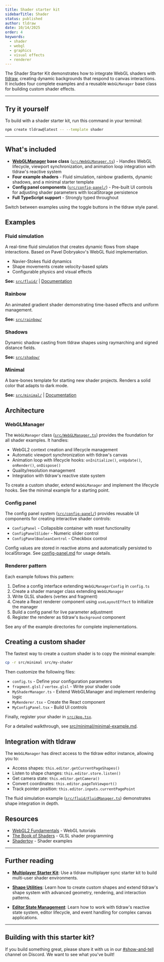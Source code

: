 ```yaml
---
title: Shader starter kit
sidebarTitle: Shader
status: published
author: tldraw
date: 10/14/2025
order: 4
keywords:
  - shader
  - webgl
  - graphics
  - visual effects
  - renderer
---
```


The Shader Starter Kit demonstrates how to integrate WebGL shaders with [tldraw](https://github.com/tldraw/tldraw), creating dynamic backgrounds that respond to canvas interactions. It includes four complete examples and a reusable `WebGLManager` base class for building custom shader effects.

<StarterKitEmbed id="shader" />

---

## Try it yourself

To build with a shader starter kit, run this command in your terminal:

```bash
npm create tldraw@latest -- --template shader
```

---

## What's included

- **[WebGLManager](https://github.com/tldraw/tldraw/tree/main/templates/shader/src/WebGLManager.ts) base class** ([`src/WebGLManager.ts`](https://github.com/tldraw/tldraw/tree/main/templates/shader/src/WebGLManager.ts)) - Handles WebGL lifecycle, viewport synchronization, and animation loop integration with tldraw's reactive system
- **Four example shaders** - Fluid simulation, rainbow gradients, dynamic shadows, and a minimal starter template
- **Config panel components** ([`src/config-panel/`](https://github.com/tldraw/tldraw/tree/main/templates/shader/src/config-panel/)) - Pre-built UI controls for adjusting shader parameters with localStorage persistence
- **Full TypeScript support** - Strongly typed throughout

Switch between examples using the toggle buttons in the tldraw style panel.

## Examples

### Fluid simulation

A real-time fluid simulation that creates dynamic flows from shape interactions. Based on Pavel Dobryakov's WebGL fluid implementation.

- Navier-Stokes fluid dynamics
- Shape movements create velocity-based splats
- Configurable physics and visual effects

**See:** [`src/fluid/`](https://github.com/tldraw/tldraw/tree/main/templates/shader/src/fluid/) | [Documentation](https://github.com/tldraw/tldraw/tree/main/templates/shader/src/fluid/fluid.md)

### Rainbow

An animated gradient shader demonstrating time-based effects and uniform management.

**See:** [`src/rainbow/`](https://github.com/tldraw/tldraw/tree/main/templates/shader/src/rainbow/)

### Shadows

Dynamic shadow casting from tldraw shapes using raymarching and signed distance fields.

**See:** [`src/shadow/`](https://github.com/tldraw/tldraw/tree/main/templates/shader/src/shadow/)

### Minimal

A bare-bones template for starting new shader projects. Renders a solid color that adapts to dark mode.

**See:** [`src/minimal/`](https://github.com/tldraw/tldraw/tree/main/templates/shader/src/minimal/) | [Documentation](https://github.com/tldraw/tldraw/tree/main/templates/shader/src/minimal/minimal-example.md)

## Architecture

### WebGLManager

The `WebGLManager` class ([`src/WebGLManager.ts`](https://github.com/tldraw/tldraw/tree/main/templates/shader/src/WebGLManager.ts)) provides the foundation for all shader examples. It handles:

- WebGL2 context creation and lifecycle management
- Automatic viewport synchronization with tldraw's canvas
- Animation loop with lifecycle hooks: `onInitialize()`, `onUpdate()`, `onRender()`, `onDispose()`
- Quality/resolution management
- Integration with tldraw's reactive state system

To create a custom shader, extend `WebGLManager` and implement the lifecycle hooks. See the minimal example for a starting point.

### Config panel

The config panel system ([`src/config-panel/`](https://github.com/tldraw/tldraw/tree/main/templates/shader/src/config-panel/)) provides reusable UI components for creating interactive shader controls:

- `ConfigPanel` - Collapsible container with reset functionality
- `ConfigPanelSlider` - Numeric slider control
- `ConfigPanelBooleanControl` - Checkbox control

Config values are stored in reactive atoms and automatically persisted to localStorage. See [config-panel.md](https://github.com/tldraw/tldraw/tree/main/templates/shader/src/config-panel/config-panel.md) for usage details.

### Renderer pattern

Each example follows this pattern:

1. Define a config interface extending `WebGLManagerConfig` in `config.ts`
2. Create a shader manager class extending `WebGLManager`
3. Write GLSL shaders (vertex and fragment)
4. Create a React renderer component using `useLayoutEffect` to initialize the manager
5. Build a config panel for live parameter adjustment
6. Register the renderer as tldraw's `Background` component

See any of the example directories for complete implementations.

## Creating a custom shader

The fastest way to create a custom shader is to copy the minimal example:

```bash
cp -r src/minimal src/my-shader
```

Then customize the following files:

- `config.ts` - Define your configuration parameters
- `fragment.glsl` / `vertex.glsl` - Write your shader code
- `MyShaderManager.ts` - Extend WebGLManager and implement rendering logic
- `MyRenderer.tsx` - Create the React component
- `MyConfigPanel.tsx` - Build UI controls

Finally, register your shader in [`src/App.tsx`](https://github.com/tldraw/tldraw/tree/main/templates/shader/src/App.tsx).

For a detailed walkthrough, see [src/minimal/minimal-example.md](https://github.com/tldraw/tldraw/tree/main/templates/shader/src/minimal/minimal-example.md).

## Integration with tldraw

The `WebGLManager` has direct access to the tldraw editor instance, allowing you to:

- Access shapes: `this.editor.getCurrentPageShapes()`
- Listen to shape changes: `this.editor.store.listen()`
- Get camera state: `this.editor.getCamera()`
- Convert coordinates: `this.editor.pageToViewport()`
- Track pointer position: `this.editor.inputs.currentPagePoint`

The fluid simulation example ([`src/fluid/FluidManager.ts`](https://github.com/tldraw/tldraw/tree/main/templates/shader/src/fluid/FluidManager.ts)) demonstrates shape integration in depth.

## Resources

- [WebGL2 Fundamentals](https://webgl2fundamentals.org/) - WebGL tutorials
- [The Book of Shaders](https://thebookofshaders.com/) - GLSL shader programming
- [Shadertoy](https://www.shadertoy.com/) - Shader examples

---

## Further reading

- **[Multiplayer Starter Kit](/starter-kits/multiplayer)**: Use a tldraw multiplayer sync starter kit to build multi-user shader environments.

- **[Shape Utilities](/docs/shapes#Custom-shapes-1)**: Learn how to create custom shapes and extend tldraw's shape system with advanced geometry, rendering, and interaction patterns.

- **[Editor State Management](/docs/editor)**: Learn how to work with tldraw's reactive state system, editor lifecycle, and event handling for complex canvas applications.

---

## Building with this starter kit?

If you build something great, please share it with us in our [#show-and-tell](https://discord.tldraw.com/?utm_source=docs&utm_medium=organic&utm_campaign=sociallink) channel on Discord. We want to see what you've built!
